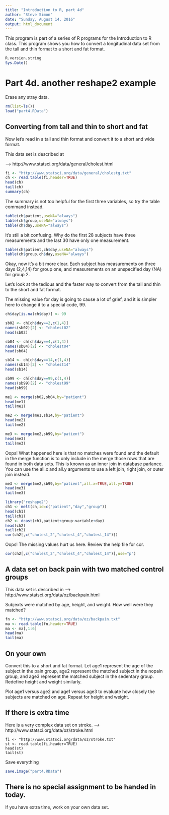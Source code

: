 ```yaml
---
title: "Introduction to R, part 4d"
author: "Steve Simon"
date: "Sunday, August 14, 2016"
output: html_document
---
```


This program is part of a series of R programs for the Introduction to R class. This program shows you how to convert a longitudinal data set from the tall and thin format to a short and fat format.

```r
R.version.string
Sys.Date()
```

# Part 4d. another reshape2 example

Erase any stray data.

```r
rm(list=ls())
load("part4.RData")
```

## Converting from tall and thin to short and fat

Now let's read in a tall and thin format and convert it to a
short and wide format.

This data set is described at 

--> http://www.statsci.org/data/general/cholest.html

```r
fi <- "http://www.statsci.org/data/general/cholestg.txt"
ch <- read.table(fi,header=TRUE)
head(ch)
tail(ch)
summary(ch)
```

The summary is not too helpful for the first three variables, so 
try the table command instead.

```r
table(ch$patient,useNA="always")
table(ch$group,useNA="always")
table(ch$day,useNA="always")
```

It's still a bit confusing. Why do the first 28 subjects have three
measurements and the last 30 have only one measurement.

```r
table(ch$patient,ch$day,useNA="always")
table(ch$group,ch$day,useNA="always")
```

Okay, now it's a bit more clear. Each subject has measurements on
three days (2,4,14) for group one, and measurements on an unspecified
day (NA) for group 2.

Let's look at the tedious and the faster way to convert from the tall
and thin to the short and fat format.

The missing value for day is going to cause a lot of grief, and it is
simpler here to change it to a special code, 99.

```r
ch$day[is.na(ch$day)] <- 99

sb02 <- ch[ch$day==2,c(1,4)]
names(sb02)[2] <- "cholest02"
head(sb02)

sb04 <- ch[ch$day==4,c(1,4)]
names(sb04)[2] <- "cholest04"
head(sb04)

sb14 <- ch[ch$day==14,c(1,4)]
names(sb14)[2] <- "cholest14"
head(sb14)

sb99 <- ch[ch$day==99,c(1,4)]
names(sb99)[2] <- "cholest99"
head(sb99)

me1 <- merge(sb02,sb04,by="patient")
head(me1)
tail(me1)

me2 <- merge(me1,sb14,by="patient")
head(me2)
tail(me2)

me3 <- merge(me2,sb99,by="patient")
head(me3)
tail(me3)
```

Oops! What happened here is that no matches were found and the default
in the merge function is to only include in the merge those rows that
are found in both data sets. This is known as an inner join in database
parlance. You can use the all.x and all.y arguments to use a left join,
right join, or outer join instead.

```r
me3 <- merge(me2,sb99,by="patient",all.x=TRUE,all.y=TRUE)
head(me3)
tail(me3)
```

```r
library("reshape2")
ch1 <- melt(ch,id=c("patient","day","group"))
head(ch1)
tail(ch1)
ch2 <- dcast(ch1,patient+group~variable+day)
head(ch2)
tail(ch2)
cor(ch2[,c("cholest_2","cholest_4","cholest_14")])
```

Oops! The missing values hurt us here. Review the help file for cor.

```r
cor(ch2[,c("cholest_2","cholest_4","cholest_14")],use="p")
```

## A data set on back pain with two matched control groups

This data set is described in
--> http://www.statsci.org/data/oz/backpain.html

Subjexts were matched by age, height, and weight. How well were they 
matched?

```r
fn <- "http://www.statsci.org/data/oz/backpain.txt"
ma <- read.table(fn,header=TRUE)
ma <- ma[,1:6]
head(ma)
tail(ma)
```

## On your own

Convert this to a short and fat format. Let age1 represent the age of
the subject in the pain group, age2 represent the matched subject
in the nopain group, and age3 represent the matched subject in the
sedentary group. Redefine height and weight similarly.

Plot age1 versus age2 and age1 versus age3 to evaluate how closely
the subjects are matched on age. Repeat for height and weight.

## If there is extra time

Here is a very complex data set on stroke.
--> http://www.statsci.org/data/oz/stroke.html

```read-stroke
fi <- "http://www.statsci.org/data/oz/stroke.txt"
st <- read.table(fi,header=TRUE)
head(st)
tail(st)
```

Save everything

```r
save.image("part4.RData")
```

## There is no special assignment to be handed in today.

If you have extra time, work on your own data set.
